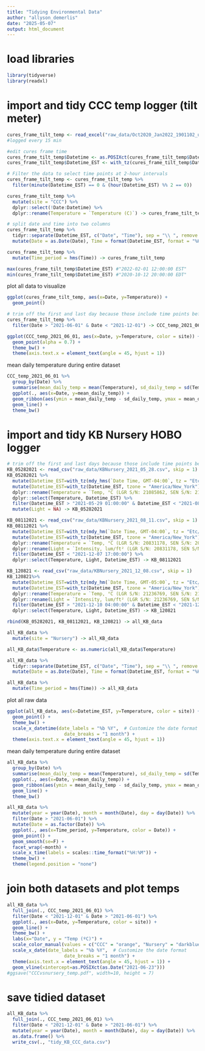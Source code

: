 ```yaml
---
title: "Tidying Environmental Data"
author: "allyson_demerlis"
date: "2025-05-07"
output: html_document
---
```

# load libraries
```r
library(tidyverse)
library(readxl)
```

# import and tidy CCC temp logger (tilt meter)
```r
cures_frame_tilt_temp <- read_excel("raw_data/Oct2020_Jan2022_1901102_urban-2020-10_(0)_Temperature.xlsx", sheet = "1901102_urban-2020-10_(0)_Tempe")
#logged every 15 min

#edit cures frame time
cures_frame_tilt_temp$Datetime <- as.POSIXct(cures_frame_tilt_temp$Datetime, tz="UTC")
cures_frame_tilt_temp$Datetime_EST <- with_tz(cures_frame_tilt_temp$Datetime, "America/New_York")

# Filter the data to select time points at 2-hour intervals
cures_frame_tilt_temp <- cures_frame_tilt_temp %>%
  filter(minute(Datetime_EST) == 0 & (hour(Datetime_EST) %% 2 == 0))

cures_frame_tilt_temp %>% 
  mutate(site = "CCC") %>% 
  dplyr::select(!Date:Datetime) %>% 
  dplyr::rename(Temperature = `Temperature (C)`) -> cures_frame_tilt_temp

# split date and time into two columns
cures_frame_tilt_temp %>% 
  tidyr::separate(Datetime_EST, c("Date", "Time"), sep = "\\ ", remove = FALSE) %>% 
  mutate(Date = as.Date(Date), Time = format(Datetime_EST, format = "%H:%M:%S")) -> cures_frame_tilt_temp

cures_frame_tilt_temp %>% 
  mutate(Time_period = hms(Time)) -> cures_frame_tilt_temp

max(cures_frame_tilt_temp$Datetime_EST) #"2022-02-01 12:00:00 EST"
min(cures_frame_tilt_temp$Datetime_EST) #"2020-10-12 20:00:00 EDT"
```

plot all data to visualize
```r
ggplot(cures_frame_tilt_temp, aes(x=Date, y=Temperature)) +
  geom_point()
```

```r
# trim off the first and last day because those include time points before the instrument was in the water
cures_frame_tilt_temp %>% 
  filter(Date > "2021-06-01" & Date < "2021-12-01") -> CCC_temp_2021_06_01
```


```r
ggplot(CCC_temp_2021_06_01, aes(x=Date, y=Temperature, color = site)) +
  geom_point(alpha = 0.7) +
  theme_bw() +
  theme(axis.text.x = element_text(angle = 45, hjust = 1))
```

mean daily temperature during entire dataset
```r
CCC_temp_2021_06_01 %>% 
  group_by(Date) %>% 
  summarise(mean_daily_temp = mean(Temperature), sd_daily_temp = sd(Temperature), daily_range = (max(Temperature)-min(Temperature))) %>% 
  ggplot(., aes(x=Date, y=mean_daily_temp)) +
  geom_ribbon(aes(ymin = mean_daily_temp - sd_daily_temp, ymax = mean_daily_temp + sd_daily_temp), fill = "grey70") +
  geom_line() +
  theme_bw()
```


# import and tidy KB Nursery HOBO logger
```r
# trim off the first and last days because those include time points before the HOBO was in the water
KB_05282021 <- read_csv("raw_data/KBNursery_2021_05_28.csv", skip = 1)
KB_05282021 %>% 
  mutate(Datetime_EST=with_tz(mdy_hms(`Date Time, GMT-04:00`, tz = "Etc/GMT+4"), tzone = "Etc/GMT+4")) %>% 
  mutate(Datetime_EST=with_tz(Datetime_EST, tzone = "America/New_York")) %>% 
  dplyr::rename(Temperature = `Temp, °C (LGR S/N: 21085862, SEN S/N: 21085862)`) %>% 
  dplyr::select(Temperature, Datetime_EST) %>% 
  filter(Datetime_EST > "2021-05-29 01:00:00" & Datetime_EST < "2021-08-11 11:00:00") %>% 
  mutate(Light = NA) -> KB_05282021

KB_08112021 <- read_csv("raw_data/KBNursery_2021_08_11.csv", skip = 1)
KB_08112021 %>% 
  mutate(Datetime_EST=with_tz(mdy_hm(`Date Time, GMT-04:00`, tz = "Etc/GMT+4"), tzone = "Etc/GMT+4")) %>% 
  mutate(Datetime_EST=with_tz(Datetime_EST, tzone = "America/New_York")) %>% 
  dplyr::rename(Temperature = `Temp, °C (LGR S/N: 20831178, SEN S/N: 20831178)`) %>% 
  dplyr::rename(Light = `Intensity, lum/ft² (LGR S/N: 20831178, SEN S/N: 20831178)`) %>% 
  filter(Datetime_EST < "2021-12-07 17:00:00") %>% 
  dplyr::select(Temperature, Light, Datetime_EST) -> KB_08112021

KB_120821 <- read_csv("raw_data/KBNursery_2021_12_08.csv", skip = 1)
KB_120821%>% 
  mutate(Datetime_EST=with_tz(mdy_hm(`Date Time, GMT-05:00`, tz = "Etc/GMT+5"), tzone = "Etc/GMT+5")) %>% 
  mutate(Datetime_EST=with_tz(Datetime_EST, tzone = "America/New_York")) %>% 
  dplyr::rename(Temperature = `Temp, °C (LGR S/N: 21236769, SEN S/N: 21236769)`) %>% 
  dplyr::rename(Light = `Intensity, lum/ft² (LGR S/N: 21236769, SEN S/N: 21236769)`) %>% 
  filter(Datetime_EST > "2021-12-10 04:00:00" & Datetime_EST < "2021-12-31 00:00:00") %>% 
  dplyr::select(Temperature, Light, Datetime_EST) -> KB_120821

rbind(KB_05282021, KB_08112021, KB_120821) -> all_KB_data

all_KB_data %>% 
  mutate(site = "Nursery") -> all_KB_data

all_KB_data$Temperature <- as.numeric(all_KB_data$Temperature)

all_KB_data %>% 
  tidyr::separate(Datetime_EST, c("Date", "Time"), sep = "\\ ", remove = FALSE) %>% 
  mutate(Date = as.Date(Date), Time = format(Datetime_EST, format = "%H:%M:%S")) -> all_KB_data

all_KB_data %>% 
  mutate(Time_period = hms(Time)) -> all_KB_data
```

plot all raw data 
```r
ggplot(all_KB_data, aes(x=Datetime_EST, y=Temperature, color = site)) +
  geom_point() +
  theme_bw() +
  scale_x_datetime(date_labels = "%b %Y",  # Customize the date format
                     date_breaks = "1 month") +
  theme(axis.text.x = element_text(angle = 45, hjust = 1)) 
```


mean daily temperature during entire dataset
```r
all_KB_data %>% 
  group_by(Date) %>% 
  summarise(mean_daily_temp = mean(Temperature), sd_daily_temp = sd(Temperature), daily_range = (max(Temperature)-min(Temperature))) %>% 
  ggplot(., aes(x=Date, y=mean_daily_temp)) +
  geom_ribbon(aes(ymin = mean_daily_temp - sd_daily_temp, ymax = mean_daily_temp + sd_daily_temp), fill = "grey70") +
  geom_line() +
  theme_bw()
```


```r
all_KB_data %>% 
  mutate(year = year(Date), month = month(Date), day = day(Date)) %>% 
  filter(Date > "2021-06-01") %>% 
  mutate(Date = as.factor(Date)) %>% 
  ggplot(., aes(x=Time_period, y=Temperature, color = Date)) +
  geom_point() +
  geom_smooth(se=F) +
  facet_wrap(~month) +
  scale_x_time(labels = scales::time_format("%H:%M")) +
  theme_bw() +
  theme(legend.position = "none")
```



# join both datasets and plot temps 
```r
all_KB_data %>% 
  full_join(., CCC_temp_2021_06_01) %>% 
  filter(Date < "2021-12-01" & Date > "2021-06-01") %>% 
  ggplot(., aes(x=Date, y=Temperature, color = site)) +
  geom_line() +
  theme_bw() +
  labs(x="Date", y = "Temp (ºC)") +
  scale_color_manual(values = c("CCC" = "orange", "Nursery" = "darkblue")) +
  scale_x_date(date_labels = "%b %Y",  # Customize the date format
                     date_breaks = "1 month") +
  theme(axis.text.x = element_text(angle = 45, hjust = 1)) +
  geom_vline(xintercept=as.POSIXct(as.Date("2021-06-23")))
#ggsave("CCCvsnursery_temp.pdf", width=10, height = 7)
```

# save tidied dataset
```r
all_KB_data %>% 
  full_join(., CCC_temp_2021_06_01) %>% 
  filter(Date < "2021-12-01" & Date > "2021-06-01") %>% 
  mutate(year = year(Date), month = month(Date), day = day(Date)) %>% 
  as.data.frame() %>% 
  write_csv(., "tidy_KB_CCC_data.csv")
```

